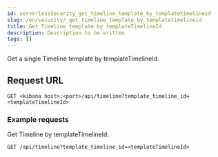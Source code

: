 ```yaml
---
id: serverlessSecurity_get_timeline_template_by_templatetimelineid
slug: /en/security/_get_timeline_template_by_templatetimelineid
title: Get Timeline template by templateTimelineId
description: Description to be written
tags: []
---
```


<div id="_get_timeline_template_by_templatetimelineid"></div>

Get a single Timeline template by templateTimelineId.

## Request URL

`GET <kibana host>:<port>/api/timeline?template_timeline_id=<templateTimelineId>`

### Example requests

Get Timeline by templateTimelineId:

```console
GET /api/timeline?template_timeline_id=<templateTimelineId>

```
